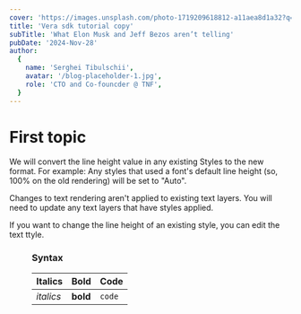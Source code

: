 ```yaml
---
cover: 'https://images.unsplash.com/photo-1719209618812-a11aea8d1a32?q=80&w=2908&auto=format&fit=crop&ixlib=rb-4.0.3&ixid=M3wxMjA3fDB8MHxwaG90by1wYWdlfHx8fGVufDB8fHx8fA%3D%3D'
title: 'Vera sdk tutorial copy'
subTitle: 'What Elon Musk and Jeff Bezos aren’t telling'
pubDate: '2024-Nov-28'
author:
  {
    name: 'Serghei Tibulschii',
    avatar: '/blog-placeholder-1.jpg',
    role: 'CTO and Co-founcder @ TNF',
  }
---
```



# First topic

We will convert the line height value in any existing Styles to the new format. For example: Any styles that used a font's default line height (so, 100% on the old rendering) will be set to "Auto".

Changes to text rendering aren't applied to existing text layers. You will need to update any text layers that have styles applied.

If you want to change the line height of an existing style, you can edit the text ttyle.

<Figure
  alt=""
  src="https://images.unsplash.com/photo-1719209618812-a11aea8d1a32?q=80&w=2908&auto=format&fit=crop&ixlib=rb-4.0.3&ixid=M3wxMjA3fDB8MHxwaG90by1wYWdlfHx8fGVufDB8fHx8fA%3D%3D"
  caption="Image 1. Man standing  in the white costume @Freepik"
/>

### Syntax

| Italics   | Bold     | Code   |
| --------- | -------- | ------ |
| _italics_ | **bold** | `code` |
